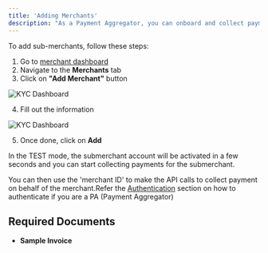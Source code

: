 ```yaml
---
title: 'Adding Merchants'
description: "As a Payment Aggregator, you can onboard and collect payments multiple sub-merchants through EximPe's platform. This guide explains the sub-merchant onboarding process and management features."
---
```


To add sub-merchants, follow these steps:

1. Go to [merchant dashboard](https://merchant.eximpe.com)
2. Navigate to the **Merchants** tab
3. Click on **"Add Merchant"** button

<Frame>
  <img
    src="/images/add-merchant_1.png"
    alt="KYC Dashboard"
    style={{ borderRadius: '0.5rem' }}
  />
</Frame>

4. Fill out the information

<Frame>
  <img
    src="/images/add-merchant_2.png"
    alt="KYC Dashboard"
    style={{ borderRadius: '0.5rem' }}
  />
</Frame>

5. Once done, click on **Add**

In the TEST mode, the submerchant account will be activated in a few seconds and you can start collecting payments for the submerchant. 

You can then use the 'merchant ID' to make the API calls to collect payment on behalf of the merchant.Refer the [Authentication]() section on how to authenticate if you are a PA (Payment Aggregator)

## Required Documents

- **Sample Invoice**